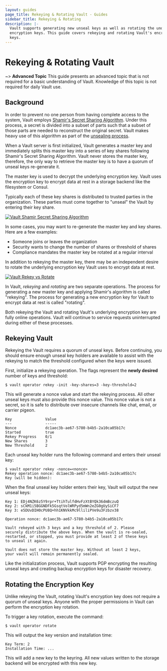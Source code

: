 ```yaml
---
layout: guides
page_title: Rekeying & Rotating Vault - Guides
sidebar_title: Rekeying & Rotating
description: |-
  Vault supports generating new unseal keys as well as rotating the underlying
  encryption keys. This guide covers rekeying and rotating Vault's encryption
  keys.
---
```


# Rekeying &amp; Rotating Vault

~> **Advanced Topic** This guide presents an advanced topic that is not required
for a basic understanding of Vault. Knowledge of this topic is not required for
daily Vault use.

## Background

In order to prevent no one person from having complete access to the system,
Vault employs [Shamir's Secret Sharing Algorithm][shamir]. Under this process,
a secret is divided into a subset of parts such that a subset of those parts are
needed to reconstruct the original secret. Vault makes heavy use of this
algorithm as part of the [unsealing process](/docs/concepts/seal).

When a Vault server is first initialized, Vault generates a master key and
immediately splits this master key into a series of key shares following
Shamir's Secret Sharing Algorithm. Vault never stores the master key, therefore,
the only way to retrieve the master key is to have a quorum of unseal keys
re-generate it.

The master key is used to decrypt the underlying encryption key. Vault uses the
encryption key to encrypt data at rest in a storage backend like the filesystem
or Consul.

Typically each of these key shares is distributed to trusted parties in the
organization. These parties must come together to "unseal" the Vault by entering
their key share.

[![Vault Shamir Secret Sharing Algorithm](/img/vault-shamir-secret-sharing.svg)](/img/vault-shamir-secret-sharing.svg)

[shamir]: https://en.wikipedia.org/wiki/Shamir%27s_Secret_Sharing

In some cases, you may want to re-generate the master key and key shares. Here
are a few examples:

- Someone joins or leaves the organization
- Security wants to change the number of shares or threshold of shares
- Compliance mandates the master key be rotated at a regular interval

In addition to rekeying the master key, there may be an independent desire to
rotate the underlying encryption key Vault uses to encrypt data at rest.

[![Vault Rekey vs Rotate](/img/vault-rekey-vs-rotate.svg)](/img/vault-rekey-vs-rotate.svg)

In Vault, _rekeying_ and _rotating_ are two separate operations. The process for
generating a new master key and applying Shamir's algorithm is called
"rekeying". The process for generating a new encryption key for Vault to encrypt
data at rest is called "rotating".

Both rekeying the Vault and rotating Vault's underlying encryption key are fully
online operations. Vault will continue to service requests uninterrupted during
either of these processes.

## Rekeying Vault

Rekeying the Vault requires a quorum of unseal keys. Before continuing, you
should ensure enough unseal key holders are available to assist with the
rekeying to match the threshold configured when the keys were issued.

First, initialize a rekeying operation. The flags represent the **newly
desired** number of keys and threshold:

```text
$ vault operator rekey -init -key-shares=3 -key-threshold=2
```

This will generate a nonce value and start the rekeying process. All other
unseal keys must also provide this nonce value. This nonce value is not a
secret, so it is safe to distribute over insecure channels like chat, email, or
carrier pigeon.

```text
Key               Value
---               -----
Nonce             dc1aec3b-ae67-5780-b4b5-2a10ca05b17c
Started           true
Rekey Progress    0/1
New Shares        3
New Threshold     2
```

Each unseal key holder runs the following command and enters their unseal key:

```text
$ vault operator rekey -nonce=<nonce>
Rekey operation nonce: dc1aec3b-ae67-5780-b4b5-2a10ca05b17c
Key (will be hidden):
```

When the final unseal key holder enters their key, Vault will output the new
unseal keys:

```text
Key 1: EDj4NZK6z5Y9rpr+TtihTulfdHvFzXtBYQk36dmBczuQ
Key 2: sCkM1i5BGGNDFk5GsqtVolWRPyd5mWn2eZG0gUySiCF7
Key 3: e5DUvDIH0cPU8Q+hh1KNVkkMc9lliliPVe9u3Fzbzv38

Operation nonce: dc1aec3b-ae67-5780-b4b5-2a10ca05b17c

Vault rekeyed with 3 keys and a key threshold of 2. Please
securely distribute the above keys. When the vault is re-sealed,
restarted, or stopped, you must provide at least 2 of these keys
to unseal it again.

Vault does not store the master key. Without at least 2 keys,
your vault will remain permanently sealed.
```

Like the initialization process, Vault supports PGP encrypting the resulting
unseal keys and creating backup encryption keys for disaster recovery.

## Rotating the Encryption Key

Unlike rekeying the Vault, rotating Vault's encryption key does not require a
quorum of unseal keys. Anyone with the proper permissions in Vault can perform
the encryption key rotation.

To trigger a key rotation, execute the command:

```text
$ vault operator rotate
```

This will output the key version and installation time:

```text
Key Term: 2
Installation Time: ...
```

This will add a new key to the keyring. All new values written to the storage
backend will be encrypted with this new key.
